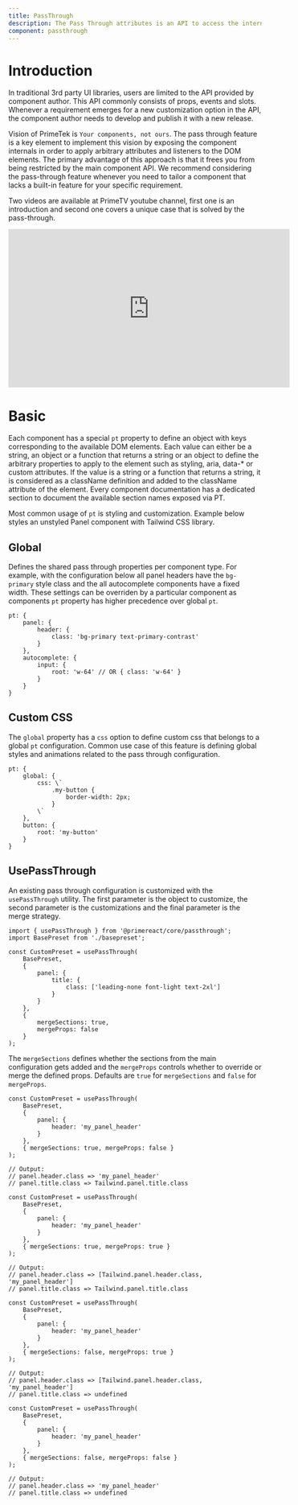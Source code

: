 ```yaml
---
title: PassThrough
description: The Pass Through attributes is an API to access the internal DOM Structure of the components.
component: passthrough
---
```


# Introduction

In traditional 3rd party UI libraries, users are limited to the API provided by component author. This API commonly consists of props, events and slots. Whenever a requirement emerges for a new customization option in the API, the component
author needs to develop and publish it with a new release.

Vision of PrimeTek is `Your components, not ours`. The pass through feature is a key element to implement this vision by exposing the component internals in order to apply arbitrary attributes and listeners to the DOM elements. The primary
advantage of this approach is that it frees you from being restricted by the main component API. We recommend considering the pass-through feature whenever you need to tailor a component that lacks a built-in feature for your specific
requirement.

Two videos are available at PrimeTV youtube channel, first one is an introduction and second one covers a unique case that is solved by the pass-through.

<div className="video-container">
    <iframe width="560" height="315" src="https://www.youtube.com/embed/videoseries?si=gBh1ow-f0JfGWPrv&amp;list=PLC9bp-OHi-Wk9fMhxOM1u6Si82i6AxqUM" frameBorder="0" allowFullScreen></iframe>
</div>

# Basic

Each component has a special `pt` property to define an object with keys corresponding to the available DOM elements. Each value can either be a string, an object or a function that returns a string or an object to define the
arbitrary properties to apply to the element such as styling, aria, data-\* or custom attributes. If the value is a string or a function that returns a string, it is considered as a className definition and added to the className attribute of the
element. Every component documentation has a dedicated section to document the available section names exposed via PT.

Most common usage of `pt` is styling and customization. Example below styles an unstyled Panel component with Tailwind CSS library.

<DocComponentViewer name="passthrough:basic-demo" />

## Global

Defines the shared pass through properties per component type. For example, with the configuration below all panel headers have the `bg-primary` style class and the all autocomplete components have a fixed width. These settings can be overriden by a particular component as components `pt` property has higher precedence over global `pt`.

```tsx
pt: {
    panel: {
        header: {
            class: 'bg-primary text-primary-contrast'
        }
    },
    autocomplete: {
        input: {
            root: 'w-64' // OR { class: 'w-64' }
        }
    }
}
```

## Custom CSS

The `global` property has a `css` option to define custom css that belongs to a global `pt` configuration. Common use case of this feature is defining global styles and animations related to the pass through configuration.

```tsx
pt: {
    global: {
        css: \`
            .my-button {
                border-width: 2px;
            }
        \`
    },
    button: {
        root: 'my-button'
    }
}
```

## UsePassThrough

An existing pass through configuration is customized with the `usePassThrough` utility. The first parameter is the object to customize, the second parameter is the customizations and the final parameter is the merge strategy.

```tsx
import { usePassThrough } from '@primereact/core/passthrough';
import BasePreset from './basepreset';

const CustomPreset = usePassThrough(
    BasePreset,
    {
        panel: {
            title: {
                class: ['leading-none font-light text-2xl']
            }
        }
    },
    {
        mergeSections: true,
        mergeProps: false
    }
);
```

The `mergeSections` defines whether the sections from the main configuration gets added and the `mergeProps` controls whether to override or merge the defined props. Defaults are `true` for `mergeSections` and `false` for `mergeProps`.

```tsx
const CustomPreset = usePassThrough(
    BasePreset,
    {
        panel: {
            header: 'my_panel_header'
        }
    },
    { mergeSections: true, mergeProps: false }
);

// Output:
// panel.header.class => 'my_panel_header'
// panel.title.class => Tailwind.panel.title.class
```

```tsx
const CustomPreset = usePassThrough(
    BasePreset,
    {
        panel: {
            header: 'my_panel_header'
        }
    },
    { mergeSections: true, mergeProps: true }
);

// Output:
// panel.header.class => [Tailwind.panel.header.class, 'my_panel_header']
// panel.title.class => Tailwind.panel.title.class
```

```tsx
const CustomPreset = usePassThrough(
    BasePreset,
    {
        panel: {
            header: 'my_panel_header'
        }
    },
    { mergeSections: false, mergeProps: true }
);

// Output:
// panel.header.class => [Tailwind.panel.header.class, 'my_panel_header']
// panel.title.class => undefined
```

```tsx
const CustomPreset = usePassThrough(
    BasePreset,
    {
        panel: {
            header: 'my_panel_header'
        }
    },
    { mergeSections: false, mergeProps: false }
);

// Output:
// panel.header.class => 'my_panel_header'
// panel.title.class => undefined
```
